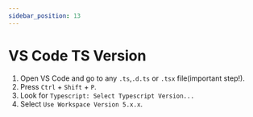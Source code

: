 ```yaml
---
sidebar_position: 13
---
```


# VS Code TS Version

1. Open VS Code and go to any `.ts`,`.d.ts` or `.tsx` file(important step!).
2. Press `Ctrl` + `Shift` + `P`.
3. Look for `Typescript: Select Typescript Version...`
4. Select `Use Workspace Version 5.x.x`.
